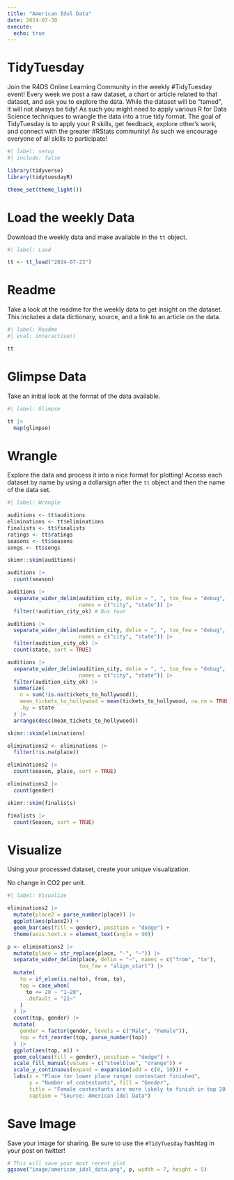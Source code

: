 ```yaml
---
title: "American Idol Data"
date: 2024-07-30
execute: 
  echo: true
---
```


# TidyTuesday

Join the R4DS Online Learning Community in the weekly #TidyTuesday event!
Every week we post a raw dataset, a chart or article related to that dataset, and ask you to explore the data.
While the dataset will be “tamed”, it will not always be tidy! As such you might need to apply various R for Data Science techniques to wrangle the data into a true tidy format.
The goal of TidyTuesday is to apply your R skills, get feedback, explore other’s work, and connect with the greater #RStats community!
As such we encourage everyone of all skills to participate!

```r
#| label: setup
#| include: false

library(tidyverse)
library(tidytuesdayR)

theme_set(theme_light())
```

# Load the weekly Data

Download the weekly data and make available in the `tt` object.

```r
#| label: Load

tt <- tt_load("2024-07-23")
```

# Readme

Take a look at the readme for the weekly data to get insight on the dataset.
This includes a data dictionary, source, and a link to an article on the data.

```r
#| label: Readme
#| eval: interactive()

tt

```

# Glimpse Data

Take an initial look at the format of the data available.

```r
#| label: Glimpse

tt |> 
  map(glimpse)

```

# Wrangle

Explore the data and process it into a nice format for plotting! Access each dataset by name by using a dollarsign after the `tt` object and then the name of the data set.

```r
#| label: Wrangle

auditions <- tt$auditions
eliminations <- tt$eliminations
finalists <- tt$finalists
ratings <- tt$ratings
seasons <- tt$seasons
songs <- tt$songs
```

```r

skimr::skim(auditions)

auditions |> 
  count(season)

auditions |> 
  separate_wider_delim(audition_city, delim = ", ", too_few = "debug",
                       names = c("city", "state")) |> 
  filter(!audition_city_ok) # Bus tour

auditions |> 
  separate_wider_delim(audition_city, delim = ", ", too_few = "debug",
                       names = c("city", "state")) |> 
  filter(audition_city_ok) |> 
  count(state, sort = TRUE)

auditions |> 
  separate_wider_delim(audition_city, delim = ", ", too_few = "debug",
                       names = c("city", "state")) |> 
  filter(audition_city_ok) |> 
  summarize(
    n = sum(!is.na(tickets_to_hollywood)),
    mean_tickets_to_hollywood = mean(tickets_to_hollywood, na.rm = TRUE),
    .by = state
  ) |> 
  arrange(desc(mean_tickets_to_hollywood))
```

```r
skimr::skim(eliminations)

eliminations2 <- eliminations |> 
  filter(!is.na(place))

eliminations2 |> 
  count(season, place, sort = TRUE)

eliminations2 |> 
  count(gender)

```

```r
skimr::skim(finalists)

finalists |> 
  count(Season, sort = TRUE)
```

# Visualize

Using your processed dataset, create your unique visualization.

No change in CO2 per unit.

```r
#| label: Visualize

eliminations2 |> 
  mutate(place2 = parse_number(place)) |> 
  ggplot(aes(place2)) +
  geom_bar(aes(fill = gender), position = "dodge") +
  theme(axis.text.x = element_text(angle = 90))
```

```r
p <- eliminations2 |> 
  mutate(place = str_replace(place, "-", "–")) |> 
  separate_wider_delim(place, delim = "–", names = c("from", "to"),
                       too_few = "align_start") |> 
  mutate(
    to = if_else(is.na(to), from, to),
    top = case_when(
      to <= 20 ~ "1~20",
      .default = "21~"
    )
  ) |> 
  count(top, gender) |> 
  mutate(
    gender = factor(gender, levels = c("Male", "Female")),
    top = fct_reorder(top, parse_number(top))
  ) |> 
  ggplot(aes(top, n)) +
  geom_col(aes(fill = gender), position = "dodge") +
  scale_fill_manual(values = c("steelblue", "orange")) +
  scale_y_continuous(expand = expansion(add = c(0, 10))) +
  labs(x = "Place (or lower place range) contestant finished",
       y = "Number of contestants", fill = "Gender",
       title = "Female contestants are more likely to finish in top 20 than male",
       caption = "Source: American Idol Data")
```

# Save Image

Save your image for sharing. Be sure to use the `#TidyTuesday` hashtag in your post on twitter! 

```r

# This will save your most recent plot
ggsave("image/american_idol_data.png", p, width = 7, height = 5)
```

